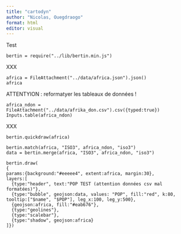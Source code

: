 ```yaml
---
title: "cartodyn"
author: "Nicolas, Ouegdraogo"
format: html
editor: visual
---
```


Test

```ojs
bertin = require("../lib/bertin.min.js")
```

XXX

```ojs
africa = FileAttachment("../data/africa.json").json()
africa
```

ATTENTYION : reformatyer les tableaux de données !

```ojs
africa_ndon = FileAttachment("../data/afrika_don.csv").csv({typed:true})
Inputs.table(africa_ndon)
```

XXX

```ojs
bertin.quickdraw(africa)
```

```ojs
bertin.match(africa, "ISO3", africa_ndon, "iso3")
data = bertin.merge(africa, "ISO3", africa_ndon, "iso3")
```

```ojs
bertin.draw(
{
params:{background:"#eeeee4", extent:africa, margin:30},
layers:[
  {type:"header", text:"POP TEST (attention données csv mal formatées)"},
  {type:"bubble", geojson:data, values: "POP", fill:"red", k:80, tooltip:["$name", "$POP"], leg_x:100, leg_y:500},
  {geojson:africa, fill:"#eab676"},
  {type:"geolines"},
  {type:"scalebar"},
  {type:"shadow", geojson:africa}
]})
```
